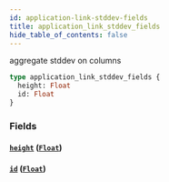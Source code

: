 ```yaml
---
id: application-link-stddev-fields
title: application_link_stddev_fields
hide_table_of_contents: false
---
```


aggregate stddev on columns

```graphql
type application_link_stddev_fields {
  height: Float
  id: Float
}
```

### Fields

#### [`height`](#) ([`Float`](/07-graphql/scalars/float))

#### [`id`](#) ([`Float`](/07-graphql/scalars/float))
